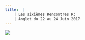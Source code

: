 ```yaml
---
title:  |
    | Les sixièmes Rencontres R: 
    | Anglet du 22 au 24 Juin 2017
---
```

  ![](/Users/liquetwe/Dropbox/WEB-SITE-BENOIT/benoit-liquet.github.io/rmarkdown-website-examples/FIG/Anglet.png)
  
  